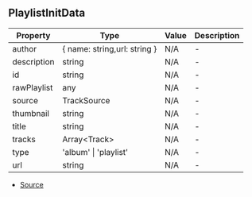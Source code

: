 ## PlaylistInitData


| Property | Type | Value | Description |
| ----------- | ----------- | ----------- | ----------- |
| author | \{ name: string,url: string } | N/A | - |
| description | string | N/A | - |
| id | string | N/A | - |
| rawPlaylist | any | N/A | - |
| source | TrackSource | N/A | - |
| thumbnail | string | N/A | - |
| title | string | N/A | - |
| tracks | Array\<Track> | N/A | - |
| type | 'album' \| 'playlist' | N/A | - |
| url | string | N/A | - |


- [Source](https://github.com/Androz2091/discord-player/blob/e7a50df/packages/discord-player/src/types/types.ts#L445)